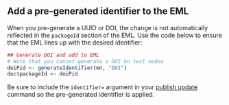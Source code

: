 ## Add a pre-generated identifier to the EML

When you pre-generate a UUID or DOI, the change is not automatically reflected in the `packageId` section of the EML. Use the code below to ensure that the EML lines up with the desired identifier: 

```r
## Generate DOI and add to EML
# Note that you cannot generate a DOI on test nodes
doiPid <- generateIdentifier(mn, "DOI")
doc$packageId <- doiPid
```

Be sure to include the `identifier=` argument in your [publish update](#publish-update) command so the pre-generated identifier is applied.
